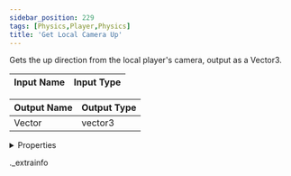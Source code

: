 ```yaml
---
sidebar_position: 229
tags: [Physics,Player,Physics]
title: 'Get Local Camera Up'
---
```


Gets the up direction from the local player's camera, output as a Vector3.



<IChip uuid="5d9da95f-a64f-4660-a11f-bf0855769659" />

| Input Name | Input Type |
|-----------|-----------|

| Output Name | Output Type |
|-----------|-----------|
| Vector | vector3 |


<details>
  <summary>Properties</summary>
  <div>
    <div>
    <table>
      <thead>
        <tr>
          <th>Room availability:</th>
          <th>Available everywhere</th>
        </tr>
        <tr>
          <th>Is beta required?</th>
          <th>No</th>
        </tr>
        <tr>
          <th>Is this chip a trolling risk?</th>
          <th>No</th>
        </tr>
        <tr>
          <th>Is this chip a role assignment risk?</th>
          <th>No</th>
        </tr>
        <tr>
          <th>Chip UUID</th>
          <th>5d9da95f-a64f-4660-a11f-bf0855769659</th>
        </tr>
      </thead>
    </table>
    </div>
  </div>
</details>

._extrainfo